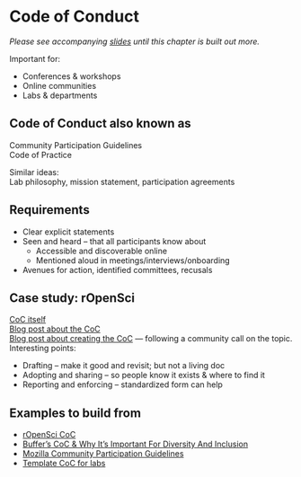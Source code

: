 # Code of Conduct {#code-of-conduct} 

*Please see accompanying [slides](https://docs.google.com/presentation/d/1eydm6NcrR_T2NwoMWYBWM682OW-qr755iYemVWL8cJg/edit?usp=sharing) until this chapter is built out more.*

<!--- other resources
https://mozilla.github.io/open-leadership-training-series/articles/building-communities-of-contributors/write-a-code-of-conduct/
https://internethealthreport.org/2019/codes-of-conduct-in-open-source-communities/

--->

Important for: 

- Conferences & workshops  
- Online communities  
- Labs & departments  

## Code of Conduct also known as

Community Participation Guidelines  
Code of Practice

Similar ideas:   
Lab philosophy, mission statement, participation agreements

## Requirements

- Clear explicit statements 
- Seen and heard – that all participants know about 
  - Accessible and discoverable online
  - Mentioned aloud in meetings/interviews/onboarding
- Avenues for action, identified committees, recusals

## Case study: rOpenSci

[CoC itself](https://ropensci.org/code-of-conduct/)  
[Blog post about the CoC](https://ropensci.org/blog/2019/01/14/conduct/)  
[Blog post about creating the CoC](https://ropensci.org/blog/2016/12/21/commcallv12-review-coc/) — following a community call on the topic. Interesting points: 

- Drafting – make it good and revisit; but not a living doc
- Adopting and sharing – so people know it exists & where to find it
- Reporting and enforcing – standardized form can help

## Examples to build from

- [rOpenSci CoC](https://ropensci.org/code-of-conduct/)  
- [Buffer's CoC & Why It’s Important For Diversity And Inclusion](https://open.buffer.com/code-of-conduct/)
- [Mozilla Community Participation Guidelines](https://www.mozilla.org/en-US/about/governance/policies/participation/)
- [Template CoC for labs](https://github.com/dasaderi/Lab_CoC_templates/blob/master/CODE_OF_CONDUCT.md)


<!---
seaside chats a great thing to help onboard.  

Onboarding:::: they won't know what questions to ask. Provide structure. And be deliberate about the culture. Have you tried to instill culture, or hoping it will be organic? Have to build trust and be intentional - Angela Bassa 

- Chaos monkeys -- resilience in teams like Netflix. Still give a product. Like teams: maternity leave, confs--- enable them but don't have your system fail without them

Also, offboarding.

Examples: 

- our lab codes, in these preferred languages. 
- we have shared practices for where we store data, etc, and we help each other learn 

ADC coc:
https://docs.google.com/document/d/1g5VKoKkxAcP-hm_25KJnpG3pZSkqfdOU1iFPyTjCT2s/edit

"hackathon" "documentation party". We are smart people, we have good logic. Document so that you remember, and others as well.

Folder structure: think forward and organize things in a way that would make them easier to share




First off, I love "Fishbowl" chats! That is awesome.

You can see what feels right to you but I would suggest keeping the separate. It might make sense to have the coding club less frequently; we started off as 1x/month but our Seaside Chats are each week. Here are some reasons I think it's good to have them separate – and I'll think more about this too and we can discuss more as a group (I was planning to introduce this in Cohort Calls in a few weeks but I can bump it forward too).

Fishbowl is a place to discuss things that are more lab-specific
Purpose: create deliberate lab culture and have shared organization and approaches to more fluidly as a lab (despite studying different things) and make onboarding easier for everyone
Process: discussion built off of a specific topic that someone may have spent time preparing
Examples:

        where we keep data
        how we share code with Malin and each other
        how we onboard new team members
        skill-share lab-specific techniques (genomics packages, etc)
        I have some code on X technique/stats/model I'd love to walk through
        I'm making a figure and would love feedback


Coding club is a place to skill-share to learn new coding/data science skills hands-on through tutorials. Not lab-specific; it can start with you but great if you can draw interest from others on campus and grow (which you will!). Great to include others outside your lab because 1) people outside your lab will have different skills to share so you'll have bigger pool from which to learn 2) the more people on campus with these skills the more people you have to ask for help 3) distributes time involved leading outside of your lab if others are able to teach sessions
Purpose: learn new skills not unique to your lab. Note: you don't need to create tutorials on your own; re-use other people's from online. I can help you find what you need.
Examples:

        learn R/Python/etc
        learn package X, Y, Z (there are always awesome packages coming out: text analysis, reading data directly from google sheets, scraping data from urls or PDFs, spatial analysis, tidying model output so you can plot it easily, etc)
        learn GitHub
        set up GitHub with R, practice collaborating

I hope this helps! Let me know if you want me to talk more about this. Our coding club called Eco-Data-Science actually is teaching text analysis in R on Feb 5 and you can Zoom in to see what it's like, or to code along if you'd like!

--->
